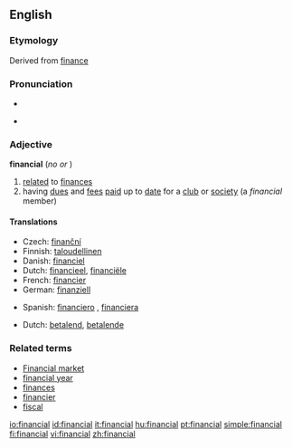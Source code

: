 ==English==

===Etymology===
Derived from [[finance]]

===Pronunciation===
*{{audio|en-us-financial.ogg|Audio (US)}}

*{{IPA|/faɪˈnænʃəl/}}

===Adjective===
'''financial'''  (''no'' {{compar}} ''or'' {{superl}})

# [[relate]]d to [[finance]]s
# having [[due]]s and [[fee]]s [[paid]] up to [[date]] for a [[club]] or [[society]] (a ''financial'' member)

====Translations====
{{trans-top|related to finances}}
*Czech: [[finanční]] {{m}}
*Finnish: [[taloudellinen]]
*Danish: [[financiel]]
*Dutch: [[financieel]], [[financiële]]
*French: [[financier]]
*German: [[finanziell]]
{{trans-mid}}
*Spanish: [[financiero]] {{m}}, [[financiera]] {{f}}
{{trans-bottom}}

{{trans-top|paying}}
*Dutch: [[betalend]], [[betalende]]
{{trans-mid}}
{{trans-bottom}}

===Related terms===
*[[Financial market]]
*[[financial year]]
*[[finances]]
*[[financier]]
*[[fiscal]]

[[io:financial]]
[[id:financial]]
[[it:financial]]
[[hu:financial]]
[[pt:financial]]
[[simple:financial]]
[[fi:financial]]
[[vi:financial]]
[[zh:financial]]